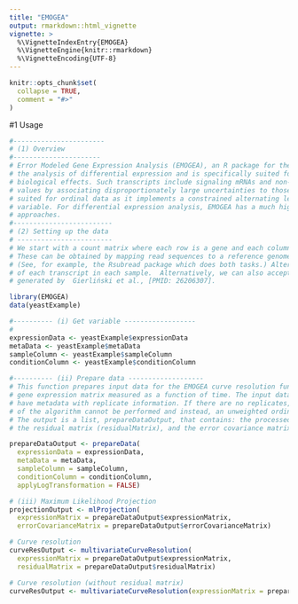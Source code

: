 ```yaml
---
title: "EMOGEA"
output: rmarkdown::html_vignette
vignette: >
  %\VignetteIndexEntry{EMOGEA}
  %\VignetteEngine{knitr::rmarkdown}
  %\VignetteEncoding{UTF-8}
---
```


```r
knitr::opts_chunk$set(
  collapse = TRUE,
  comment = "#>"
)
```



#1 Usage

```r
#-----------------------
# (1) Overview
#----------------------
# Error Modeled Gene Expression Analysis (EMOGEA), an R package for the analysis of RNA-Seq gene expression data. EMOGEA incorporates measurement uncertainties in
# the analysis of differential expression and is specifically suited for transcriptomics studies in which low-count transcripts with small fold-changes lead to significant
# biological effects. Such transcripts include signaling mRNAs and non-coding RNAs (ncRNA) which are known to exhibit low levels of expression. The package handles missing 
# values by associating disproportionately large uncertainties to those measurements, making it particularly useful for single-cell RNA-Seq measurements. It is specifically 
# suited for ordinal data as it implements a constrained alternating least-squares (ALS) approach that allows waves of expression profiles to be visualized against the ordinal 
# variable. For differential expression analysis, EMOGEA has a much higher true positivity rate (TPR) and a vanishingly small false negativity rate (FNR) compared to common 
# approaches.  
#-------------------------
# (2) Setting up the data
# ------------------------
# We start with a count matrix where each row is a gene and each column is a sample (for bulk RNAseq) or a single cell (for scRNAseq). 
# These can be obtained by mapping read sequences to a reference genome and then counting the number of reads mapped to the exons of each gene. 
# (See, for example, the Rsubread package which does both tasks.) Alternatively, pseudo-alignment methods can be used to quantify the abundance 
# of each transcript in each sample.  Alternatively, we can also accept data arising from Affymetrix arrays. In this example we will use yeast data 
# generated by  Gierliński et al., [PMID: 26206307].

library(EMOGEA)
data(yeastExample)

#---------- (i) Get variable ------------------
#
expressionData <- yeastExample$expressionData
metaData <- yeastExample$metaData
sampleColumn <- yeastExample$sampleColumn
conditionColumn <- yeastExample$conditionColumn

#---------- (ii) Prepare data -------------------
# This function prepares input data for the EMOGEA curve resolution function that calculates the profiles of a
# gene expression matrix measured as a function of time. The input data is an expression matrix which must
# have metadata with replicate information. If there are no replicates, the total least squares implementation
# of the algorithm cannot be performed and instead, an unweighted ordinary alternating least squares  implementation is used.
# The output is a list, prepareDataOutput, that contains: the processed expression data (expressionMatrix),
# the residual matrix (residualMatrix), and the error covariance matrix (errorCovarianceMatrix).

prepareDataOutput <- prepareData(
  expressionData = expressionData,
  metaData = metaData,
  sampleColumn = sampleColumn,
  conditionColumn = conditionColumn,
  applyLogTransformation = FALSE)

# (iii) Maximum Likelihood Projection
projectionOutput <- mlProjection(
  expressionMatrix = prepareDataOutput$expressionMatrix,
  errorCovarianceMatrix = prepareDataOutput$errorCovarianceMatrix)

# Curve resolution
curveResOutput <- multivariateCurveResolution(
  expressionMatrix = prepareDataOutput$expressionMatrix,
  residualMatrix = prepareDataOutput$residualMatrix)

# Curve resolution (without residual matrix)
curveResOutput <- multivariateCurveResolution(expressionMatrix = prepareDataOutput$expressionMatrix)
```










